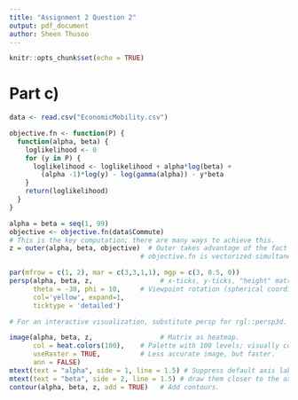 ```yaml
---
title: "Assignment 2 Question 2"
output: pdf_document
author: Sheen Thusoo
---
```


```r
knitr::opts_chunk$set(echo = TRUE)
```

# Part c)

``` r
data <- read.csv("EconomicMobility.csv")
```

```r
objective.fn <- function(P) {
  function(alpha, beta) {
    loglikelihood <- 0
    for (y in P) {
      loglikelihood <- loglikelihood + alpha*log(beta) + 
        (alpha -1)*log(y) - log(gamma(alpha)) - y*beta
    }
    return(loglikelihood)
  }
}
```


```r
alpha = beta = seq(1, 99)
objective <- objective.fn(data$Commute)
# This is the key computation; there are many ways to achieve this.
z = outer(alpha, beta, objective)  # Outer takes advantage of the fact that
                                 # objective.fn is vectorized simultaneously

par(mfrow = c(1, 2), mar = c(3,3,1,1), mgp = c(3, 0.5, 0))
persp(alpha, beta, z,                 # x-ticks, y-ticks, "height" matrix.
      theta = -30, phi = 10,     # Viewpoint rotation (spherical coordinates).
      col='yellow', expand=1,
      ticktype = 'detailed')

# For an interactive visualization, substitute persp for rgl::persp3d.

image(alpha, beta, z,                 # Matrix as heatmap.
      col = heat.colors(100),    # Palette with 100 levels; visually continuous.
      useRaster = TRUE,          # Less accurate image, but faster.
      ann = FALSE)
mtext(text = "alpha", side = 1, line = 1.5) # Suppress default axis labels, and
mtext(text = "beta", side = 2, line = 1.5) # draw them closer to the axis.
contour(alpha, beta, z, add = TRUE)   # Add contours.
```